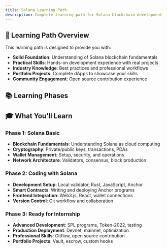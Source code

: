 ```yaml
---
title: Solana Learning Path
description: Complete learning path for Solana blockchain development
---
```


## 🎯 Learning Path Overview

This learning path is designed to provide you with:

- **Solid Foundation**: Understanding of Solana blockchain fundamentals
- **Practical Skills**: Hands-on development experience with real projects
- **Industry Knowledge**: Best practices and professional workflows
- **Portfolio Projects**: Complete dApps to showcase your skills
- **Community Engagement**: Open source contribution experience

## 📚 Learning Phases

<Cards>
  <Card
    title="Phase 1: Solana Basic"
    href="/docs/solana-basic"
    description="Foundation knowledge and blockchain concepts"
  />
  <Card
    title="Phase 2: Coding with Solana"
    href="/docs/coding-with-solana"
    description="Development environment and first programs"
  />
  <Card
    title="Phase 3: Ready for Internship"
    href="/docs/ready-for-internship"
    description="Advanced development and production readiness"
  />
</Cards>

## 🎓 What You'll Learn

### Phase 1: Solana Basic

- **Blockchain Fundamentals**: Understanding Solana as cloud computing
- **Cryptography**: Private/public keys, transactions, PDAs
- **Wallet Management**: Setup, security, and operations
- **Network Architecture**: Validators, consensus, block production

### Phase 2: Coding with Solana

- **Development Setup**: Local validator, Rust, JavaScript, Anchor
- **Smart Contracts**: Writing and deploying Anchor programs
- **Frontend Integration**: Web3.js, React, wallet connections
- **Version Control**: Git workflow and collaboration

### Phase 3: Ready for Internship

- **Advanced Development**: SPL programs, Token-2022, testing
- **Production Deployment**: Devnet, mainnet, optimization
- **Professional Skills**: Gitflow, open source contribution
- **Portfolio Projects**: Vault, escrow, custom hooks
